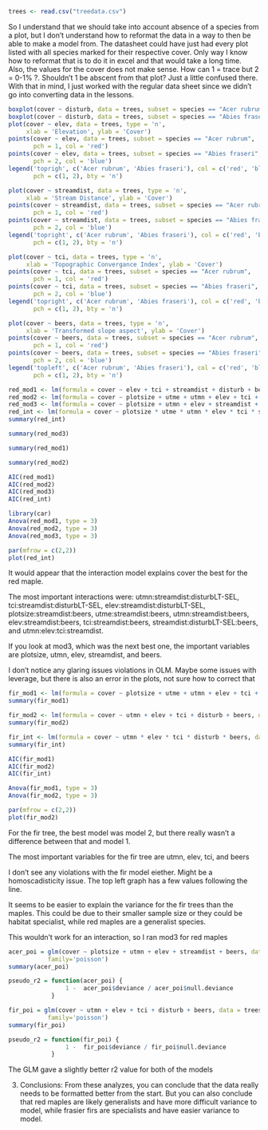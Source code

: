 ```r
trees <- read.csv("treedata.csv")
```

So I understand that we should take into account absence of a species from a plot, but I don't understand how to reformat the data in a way to then be able to make a model from. The datasheet could have just had every plot listed with all species marked for their respective cover. Only way I know how to reformat that is to do it in excel and that would take a long time. Also, the values for the cover does not make sense. How can 1 = trace but 2 = 0-1% ?. Shouldn't 1 be abscent from that plot? Just a little confused there. With that in mind, I just worked with the regular data sheet since we didn't go into converting data in the lessons.
```r
boxplot(cover ~ disturb, data = trees, subset = species == "Acer rubrum")
boxplot(cover ~ disturb, data = trees, subset = species == "Abies fraseri")
plot(cover ~ elev, data = trees, type = 'n', 
     xlab = 'Elevation', ylab = 'Cover')
points(cover ~ elev, data = trees, subset = species == "Acer rubrum",
       pch = 1, col = 'red')
points(cover ~ elev, data = trees, subset = species == "Abies fraseri",
       pch = 2, col = 'blue')
legend('toprigh', c('Acer rubrum', 'Abies fraseri'), col = c('red', 'blue'), 
       pch = c(1, 2), bty = 'n')
```

```r
plot(cover ~ streamdist, data = trees, type = 'n', 
     xlab = 'Stream Distance', ylab = 'Cover')
points(cover ~ streamdist, data = trees, subset = species == "Acer rubrum",
       pch = 1, col = 'red')
points(cover ~ streamdist, data = trees, subset = species == "Abies fraseri",
       pch = 2, col = 'blue')
legend('topright', c('Acer rubrum', 'Abies fraseri'), col = c('red', 'blue'), 
       pch = c(1, 2), bty = 'n')
```
```r
plot(cover ~ tci, data = trees, type = 'n', 
     xlab = 'Topographic Convergance Index', ylab = 'Cover')
points(cover ~ tci, data = trees, subset = species == "Acer rubrum",
       pch = 1, col = 'red')
points(cover ~ tci, data = trees, subset = species == "Abies fraseri",
       pch = 2, col = 'blue')
legend('topright', c('Acer rubrum', 'Abies fraseri'), col = c('red', 'blue'), 
       pch = c(1, 2), bty = 'n')
```

```r
plot(cover ~ beers, data = trees, type = 'n', 
     xlab = 'Transformed slope aspect', ylab = 'Cover')
points(cover ~ beers, data = trees, subset = species == "Acer rubrum",
       pch = 1, col = 'red')
points(cover ~ beers, data = trees, subset = species == "Abies fraseri",
       pch = 2, col = 'blue')
legend('topleft', c('Acer rubrum', 'Abies fraseri'), col = c('red', 'blue'), 
       pch = c(1, 2), bty = 'n')
```


```r
red_mod1 <- lm(formula = cover ~ elev + tci + streamdist + disturb + beers, data = trees, subset = species == "Acer rubrum")
red_mod2 <- lm(formula = cover ~ plotsize + utme + utmn + elev + tci + streamdist + disturb + beers, data = trees, subset = species == "Acer rubrum")
red_mod3 <- lm(formula = cover ~ plotsize + utmn + elev + streamdist + beers, data = trees, subset = species == "Acer rubrum")
red_int <- lm(formula = cover ~ plotsize * utme * utmn * elev * tci * streamdist * disturb * beers, data = trees, subset = species == "Acer rubrum")
summary(red_int)
```

```r
summary(red_mod3)
```

```r
summary(red_mod1)
```

```r
summary(red_mod2)
```


```r
AIC(red_mod1)
AIC(red_mod2)
AIC(red_mod3)
AIC(red_int)
```

```r
library(car)
Anova(red_mod1, type = 3)
Anova(red_mod2, type = 3)
Anova(red_mod3, type = 3)
```


```r
par(mfrow = c(2,2))
plot(red_int)
```

It would appear that the interaction model explains cover the best for the red maple. 

The most important interactions were: utmn:streamdist:disturbLT-SEL, tci:streamdist:disturbLT-SEL, elev:streamdist:disturbLT-SEL, plotsize:streamdist:beers, utme:streamdist:beers, utmn:streamdist:beers, elev:streamdist:beers, tci:streamdist:beers, streamdist:disturbLT-SEL:beers, and utmn:elev:tci:streamdist. 

If you look at mod3, which was the next best one, the important variables are plotsize, utmn, elev, streamdist, and beers.

I don't notice any glaring issues violations in OLM. Maybe some issues with leverage, but there is also an error in the plots, not sure how to correct that


```r
fir_mod1 <- lm(formula = cover ~ plotsize + utme + utmn + elev + tci + streamdist + disturb + beers, data = trees, subset = species == "Abies fraseri")
summary(fir_mod1)
```

```r
fir_mod2 <- lm(formula = cover ~ utmn + elev + tci + disturb + beers, data = trees, subset = species == "Abies fraseri")
summary(fir_mod2)
```

```r
fir_int <- lm(formula = cover ~ utmn * elev * tci * disturb * beers, data = trees, subset = species == "Abies fraseri")
summary(fir_int)
```


```r
AIC(fir_mod1)
AIC(fir_mod2)
AIC(fir_int)
```

```r
Anova(fir_mod1, type = 3)
Anova(fir_mod2, type = 3)
```

```r
par(mfrow = c(2,2))
plot(fir_mod2)
```


For the fir tree, the best model was model 2, but there really wasn't a difference between that and model 1.

The most important variables for the fir tree are utmn, elev, tci, and beers

I don't see any violations with the fir model eiether. Might be a homoscadisticity issue. The top left graph has a few values following the line.

It seems to be easier to explain the variance for the fir trees than the maples. This could be due to their smaller sample size or they could be habitat specialist, while red maples are a generalist species.


This wouldn't work for an interaction, so I ran mod3 for red maples
```r
acer_poi = glm(cover ~ plotsize + utmn + elev + streamdist + beers, data = trees, subset = species == "Acer rubrum", 
           family='poisson')
summary(acer_poi)
```

```r
pseudo_r2 = function(acer_poi) {
                1 -  acer_poi$deviance / acer_poi$null.deviance
            }
```

```r
fir_poi = glm(cover ~ utmn + elev + tci + disturb + beers, data = trees, subset = species == "Abies fraseri", 
           family='poisson')
summary(fir_poi)
```

```r
pseudo_r2 = function(fir_poi) {
                1 -  fir_poi$deviance / fir_poi$null.deviance
            }
```

The GLM gave a slightly better r2 value for both of the models

3. Conclusions:
      From these analyzes, you can conclude that the data really needs to be formatted better from the start. But you can also conclude that red maples are likely generalists and have more difficult variance to model, while frasier firs are specialists and have easier variance to model.